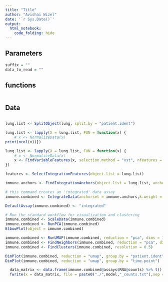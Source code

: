 ```yaml
---
title: "Title"
author: "Avishai Wizel"
date: '`r Sys.Date()`'
output: 
  html_notebook: 
    code_folding: hide
---
```


## Parameters

```r
suffix = ""
data_to_read = ""
```


## functions

```r
```

## Data

```r

```

```r
lung.list <- SplitObject(lung, split.by = "patient.ident")
```
```r
lung.list <- lapply(X = lung.list, FUN = function(x) {
    # x <- NormalizeData(x)
print(ncol(x))})
```

```r
lung.list <- lapply(X = lung.list, FUN = function(x) {
    # x <- NormalizeData(x)
    x <- FindVariableFeatures(x, selection.method = "vst", nfeatures = 2000)
})
```

```r
features <- SelectIntegrationFeatures(object.list = lung.list)

```
```r
immune.anchors <- FindIntegrationAnchors(object.list = lung.list, anchor.features = features,k.filter = 50)

```

```r
# this command creates an 'integrated' data assay
immune.combined <- IntegrateData(anchorset = immune.anchors,k.weight = 42)
```

```r
DefaultAssay(immune.combined) <- "integrated"

# Run the standard workflow for visualization and clustering
immune.combined <- ScaleData(immune.combined)
immune.combined <- RunPCA(immune.combined)
ElbowPlot(object = immune.combined)
```

```r
immune.combined <- RunUMAP(immune.combined, reduction = "pca", dims = 1:5)
immune.combined <- FindNeighbors(immune.combined, reduction = "pca", dims = 1:5)
immune.combined <- FindClusters(immune.combined, resolution = 0.5)
```

```r
DimPlot(immune.combined, reduction = "umap", group.by = "patient.ident")
DimPlot(immune.combined, reduction = "umap", group.by = "time.point")
```
```r
  data_matrix <- data.frame(immune.combined@assays$RNA@counts) %>% t() %>% as.data.frame()
  fwrite(x = data_matrix, file = paste0("./",model,"_counts.txt"),sep = '\t',row.names=T)
```

